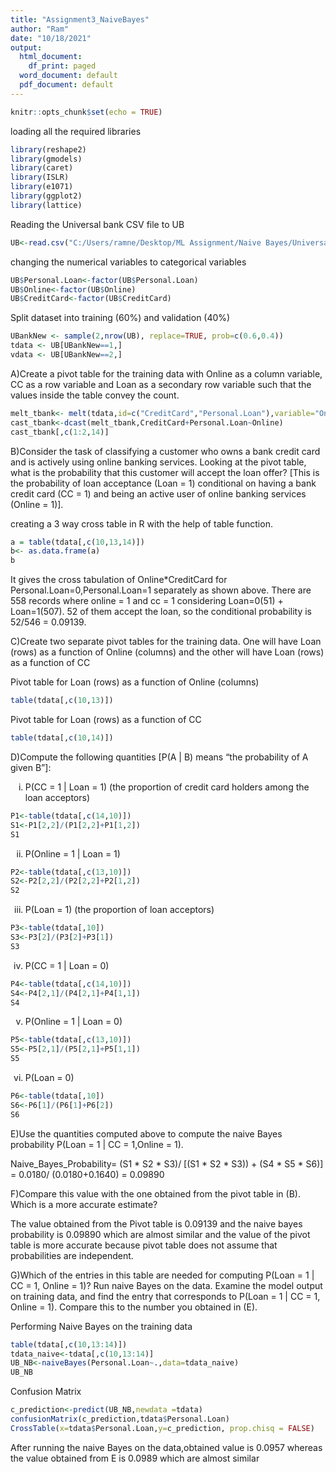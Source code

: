 ---
title: "Assignment3_NaiveBayes"
author: "Ram"
date: "10/18/2021"
output:
  html_document:
    df_print: paged
  word_document: default
  pdf_document: default
---

```{r setup, include=FALSE}
knitr::opts_chunk$set(echo = TRUE)
```
loading all the required libraries

```{r}
library(reshape2)
library(gmodels)
library(caret)
library(ISLR)
library(e1071)
library(ggplot2)
library(lattice)
```

Reading the Universal bank CSV file to UB

```{r}
UB<-read.csv("C:/Users/ramne/Desktop/ML Assignment/Naive Bayes/UniversalBank.csv")
```

changing the numerical variables to categorical variables

```{r}
UB$Personal.Loan<-factor(UB$Personal.Loan)
UB$Online<-factor(UB$Online)
UB$CreditCard<-factor(UB$CreditCard)
```


Split dataset into training (60%) and validation (40%)

```{r}
UBankNew <- sample(2,nrow(UB), replace=TRUE, prob=c(0.6,0.4))
tdata <- UB[UBankNew==1,]
vdata <- UB[UBankNew==2,]
```

A)Create a pivot table for the training data with Online as a column variable, CC as a row variable
  and Loan as a secondary row variable such that the values inside the table convey the count.
  
```{r}
melt_tbank<- melt(tdata,id=c("CreditCard","Personal.Loan"),variable="Online")
cast_tbank<-dcast(melt_tbank,CreditCard+Personal.Loan~Online)
cast_tbank[,c(1:2,14)]
```
  
B)Consider the task of classifying a customer who owns a bank credit card and is actively using
  online banking services. Looking at the pivot table, what is the probability that this customer will
  accept the loan offer? [This is the probability of loan acceptance (Loan = 1) conditional on having
  a bank credit card (CC = 1) and being an active user of online banking services (Online = 1)].
  
  creating a 3 way cross table in R with the help of table function.
  
```{r}
a = table(tdata[,c(10,13,14)])
b<- as.data.frame(a)
b
```
  
It gives the cross tabulation of Online*CreditCard  for Personal.Loan=0,Personal.Loan=1 separately as shown above.
There are 558 records where online = 1 and cc = 1 considering Loan=0(51) + Loan=1(507).
52 of them accept the loan, so the conditional probability is 52/546 = 0.09139.

C)Create two separate pivot tables for the training data. One will have Loan (rows) as a function of
  Online (columns) and the other will have Loan (rows) as a function of CC

 Pivot table for Loan (rows) as a function of Online (columns)
 
```{r}
table(tdata[,c(10,13)])
```
 
 Pivot table for Loan (rows) as a function of CC
 
```{r}
table(tdata[,c(10,14)])
```
 
 D)Compute the following quantities [P(A | B) means “the probability of A given B”]:
 
 
 
 i. P(CC = 1 | Loan = 1) (the proportion of credit card holders among the loan acceptors)
 
```{r}
P1<-table(tdata[,c(14,10)])
S1<-P1[2,2]/(P1[2,2]+P1[1,2])
S1
```
 
 ii. P(Online = 1 | Loan = 1)
 
```{r}
P2<-table(tdata[,c(13,10)])
S2<-P2[2,2]/(P2[2,2]+P2[1,2])
S2
```
 
 iii. P(Loan = 1) (the proportion of loan acceptors)
 
```{r}
P3<-table(tdata[,10])
S3<-P3[2]/(P3[2]+P3[1])
S3
```
 
  iv. P(CC = 1 | Loan = 0)
  
```{r}
P4<-table(tdata[,c(14,10)])
S4<-P4[2,1]/(P4[2,1]+P4[1,1])
S4
```
  
v. P(Online = 1 | Loan = 0)
  
```{r}
P5<-table(tdata[,c(13,10)])
S5<-P5[2,1]/(P5[2,1]+P5[1,1])
S5
```
  
vi. P(Loan = 0)

```{r}
P6<-table(tdata[,10])
S6<-P6[1]/(P6[1]+P6[2])
S6
```

E)Use the quantities computed above to compute the naive Bayes probability P(Loan = 1 | CC = 1,Online = 1).

Naive_Bayes_Probability= (S1 * S2 * S3)/ [(S1 * S2 * S3)) + (S4 * S5 * S6)] 
= 0.0180/ (0.0180+0.1640) = 0.09890


F)Compare this value with the one obtained from the pivot table in (B). Which is a more accurate estimate?

The value obtained from the Pivot table is 0.09139 and the naive bayes probability is 0.09890 which are almost similar 
and the value of the pivot table is more accurate because pivot table does not assume that probabilities are independent.


G)Which of the entries in this table are needed for computing P(Loan = 1 | CC = 1, Online = 1)? Run
 naive Bayes on the data. Examine the model output on training data, and find the entry that
 corresponds to P(Loan = 1 | CC = 1, Online = 1). Compare this to the number you obtained in (E).

Performing Naive Bayes on the training data

```{r}
table(tdata[,c(10,13:14)])
tdata_naive<-tdata[,c(10,13:14)]
UB_NB<-naiveBayes(Personal.Loan~.,data=tdata_naive)
UB_NB
```

  
Confusion Matrix 

```{r}
c_prediction<-predict(UB_NB,newdata =tdata)
confusionMatrix(c_prediction,tdata$Personal.Loan)
CrossTable(x=tdata$Personal.Loan,y=c_prediction, prop.chisq = FALSE) 
```

After running the naive Bayes on the data,obtained value is 0.0957 whereas the value obtained from E is 0.0989 which are almost similar

